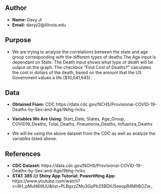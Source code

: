## Author

- **Name:** Davy Ji
- **Email:** davyji2@illinois.edu

## Purpose

- We are trying to analyze the correlations between the state and age group 
corresponding with the different types of deaths.The Age input is dependant on State.
The Death input shows what type of death will be output on the graph. The checkbox
"Find Cost of Deaths?" calculates the cost in dollars of the death, based on the
amount that the US Government values a life ($10,041,645).


## Data

- **Obtained From:** CDC https://data.cdc.gov/NCHS/Provisional-COVID-19-Deaths-by-Sex-and-Age/9bhg-hcku
- **Variables We Are Using:** Start_Date, States, Age_Group, COVID19_Deaths, Total_Deaths, 
Pneumonia_Deaths, Influenza_Deaths

- We will be using the above dataset from the CDC as well as analyze the variables listed above.

## References

- **CDC Dataset:** https://data.cdc.gov/NCHS/Provisional-COVID-19-Deaths-by-Sex-and-Age/9bhg-hcku
- **STAT 385 /// Shiny App Tutorial: Powerlifting App:**  https://www.youtube.com/watch?v=8H_pMuN6WJU&list=PLBgxzZMu3GpPb35BDIU5eeopR4MhBOZw_

